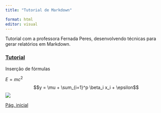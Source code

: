 ```yaml
---
title: "Tutorial de Markdown"

format: html
editor: visual
---
```


Tutorial com a professora Fernada Peres, desenvolvendo técnicas para gerar relatórios em Markdown.

### [Tutorial](https://www.youtube.com/watch?v=obxa5VH4WvY&list=PLOw62cBQ5j9VV0WR533an6wmh9dZFUFKJ&pp=iAQB)  





Inserção de fórmulas

$E = mc^{2}$
$$y = \mu + \sum_{i=1}^p \beta_i x_i + \epsilon$$
![](https://miro.medium.com/v2/resize:fit:1100/format:webp/1*O6p2KrUkylXSx7TNBEP5nA.png)

[Pág. inicial](index.html)
